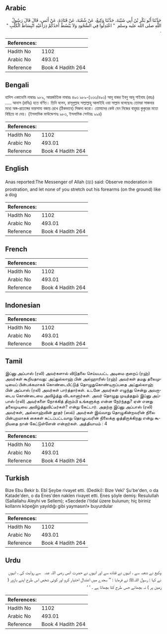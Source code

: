 ## Arabic


<div dir="rtl" lang="ar" style={{fontSize:'larger',backgroundColor:'#f8f9fa',padding:20}}>
حَدَّثَنَا أَبُو بَكْرِ بْنُ أَبِي شَيْبَةَ، حَدَّثَنَا وَكِيعٌ، عَنْ شُعْبَةَ، عَنْ قَتَادَةَ، عَنْ أَنَسٍ، قَالَ قَالَ رَسُولُ اللَّهِ صلى الله عليه وسلم ‏ "‏ اعْتَدِلُوا فِي السُّجُودِ وَلاَ يَبْسُطْ أَحَدُكُمْ ذِرَاعَيْهِ انْبِسَاطَ الْكَلْبِ ‏"‏ ‏.‏
</div>
<div style={{backgroundColor:'#f8f9fa',padding:20, marginBottom: 10}}><table> <thead> <tr> <th>References:</th> <th></th> </tr> </thead> <tbody><tr><td>Hadith No</td><td>1102</td></tr><tr><td>Arabic No</td><td>493.01</td></tr><tr><td>Reference</td><td>Book 4 Hadith 264</td></tr></tbody></table></div>

## Bengali


<div dir="ltr" lang="bn" style={{fontSize:'larger',backgroundColor:'#f8f9fa',padding:20}}>
হাদিস একাডেমি নাম্বারঃ ৯৮৯, আন্তর্জাতিক নাম্বারঃ ৪৯৩ ৯৮৯-(২৩৩/৪৯৩) আবূ বাকর ইবনু আবূ শাইবাহ (রহঃ) ..... আনাস (রাযিঃ) হতে বর্ণিত। তিনি বলেন, রাসূলুল্লাহ সাল্লাল্লাহু আলাইহি ওয়া সাল্লাম বলেছেনঃ তোমরা সাজদার মধ্যে অঙ্গ-প্রত্যঙ্গের ভারসাম্য বজায় রেখে (ঠিকভাবে) সিজদা করো। তোমাদের কেউ যেন নিজের বাহুদ্বয় কুকুরের মতো বিছিয়ে না দেয়। (ইসলামিক ফাউন্ডেশনঃ ৯৮৩, ইসলামিক সেন্টারঃ ৯৯৪)
</div>
<div style={{backgroundColor:'#f8f9fa',padding:20, marginBottom: 10}}><table> <thead> <tr> <th>References:</th> <th></th> </tr> </thead> <tbody><tr><td>Hadith No</td><td>1102</td></tr><tr><td>Arabic No</td><td>493.01</td></tr><tr><td>Reference</td><td>Book 4 Hadith 264</td></tr></tbody></table></div>

## English


<div dir="ltr" lang="en" style={{fontSize:'larger',backgroundColor:'#f8f9fa',padding:20}}>
Anas reported:The Messenger of Allah (ﷺ) said: Observe moderation in prostration, and let none of you stretch out his forearms (on the ground) like a dog
</div>
<div style={{backgroundColor:'#f8f9fa',padding:20, marginBottom: 10}}><table> <thead> <tr> <th>References:</th> <th></th> </tr> </thead> <tbody><tr><td>Hadith No</td><td>1102</td></tr><tr><td>Arabic No</td><td>493.01</td></tr><tr><td>Reference</td><td>Book 4 Hadith 264</td></tr></tbody></table></div>

## French


<div dir="ltr" lang="fr" style={{fontSize:'larger',backgroundColor:'#f8f9fa',padding:20}}>

</div>
<div style={{backgroundColor:'#f8f9fa',padding:20, marginBottom: 10}}><table> <thead> <tr> <th>References:</th> <th></th> </tr> </thead> <tbody><tr><td>Hadith No</td><td>1102</td></tr><tr><td>Arabic No</td><td>493.01</td></tr><tr><td>Reference</td><td>Book 4 Hadith 264</td></tr></tbody></table></div>

## Indonesian


<div dir="ltr" lang="id" style={{fontSize:'larger',backgroundColor:'#f8f9fa',padding:20}}>

</div>
<div style={{backgroundColor:'#f8f9fa',padding:20, marginBottom: 10}}><table> <thead> <tr> <th>References:</th> <th></th> </tr> </thead> <tbody><tr><td>Hadith No</td><td>1102</td></tr><tr><td>Arabic No</td><td>493.01</td></tr><tr><td>Reference</td><td>Book 4 Hadith 264</td></tr></tbody></table></div>

## Tamil


<div dir="ltr" lang="ta" style={{fontSize:'larger',backgroundColor:'#f8f9fa',padding:20}}>
இப்னு அப்பாஸ் (ரலி) அவர்களால் விடுதலை செய்யபபட்ட அடிமை குறைப் (ரஹ்) அவர்கள் கூறியதாவது: அப்துல்லாஹ் பின் அல்ஹாரிஸ் (ரஹ்) அவர்கள் தமது தலைமுடியைப் பின்பக்கமாகக் கொண்டையிட்டுத் தொழுதுகொண்டிருப்பதை அப்துல்லாஹ் பின் அப்பாஸ் (ரலி) அவர்கள் பார்த்தார்கள். உடனே அவர்கள் எழுந்து சென்று அவருடைய கொண்டையை அவிழ்த்து விடலானார்கள். அவர் தொழுது முடித்ததும் இப்னு அப்பாஸ் (ரலி) அவர்களை நோக்கித் திரும்பி உங்களுக்கு என்ன நேர்ந்தது? ஏன் எனது தலைமுடியை அவிழ்த்துவிட்டீர்கள்? என்று கேட்டார். அதற்கு இப்னு அப்பாஸ் (ரலி) அவர்கள், அல்லாஹ்வின் தூதர் (ஸல்) அவர்கள் இவ்வாறு தொழுகின்றவரின் நிலை பின்புறமாகக் கைகள் கட்டப்பட்டவாறு தொழுபவரின் நிலைக்கு ஒத்திருக்கிறது என்று கூறியதை நான் கேட்டுள்ளேன் என்றார்கள். அத்தியாயம் : 4
</div>
<div style={{backgroundColor:'#f8f9fa',padding:20, marginBottom: 10}}><table> <thead> <tr> <th>References:</th> <th></th> </tr> </thead> <tbody><tr><td>Hadith No</td><td>1102</td></tr><tr><td>Arabic No</td><td>493.01</td></tr><tr><td>Reference</td><td>Book 4 Hadith 264</td></tr></tbody></table></div>

## Turkish


<div dir="ltr" lang="tr" style={{fontSize:'larger',backgroundColor:'#f8f9fa',padding:20}}>
Bize Ebu Bekir b. Ebî Şeybe rivayet etti. (Dediki): Bize Vekî' Şu'be'den, o da Katade'den, o da Enes'den naklen rivayet etti. Enes şöyle demiş: Resulullah (Sallallahu Aleyhi ve Sellem); «Secdede i'tidal üzere bulunun; hiç biriniz kollarını köpeğin yayıldığı gibi yaymasın!» buyurdular
</div>
<div style={{backgroundColor:'#f8f9fa',padding:20, marginBottom: 10}}><table> <thead> <tr> <th>References:</th> <th></th> </tr> </thead> <tbody><tr><td>Hadith No</td><td>1102</td></tr><tr><td>Arabic No</td><td>493.01</td></tr><tr><td>Reference</td><td>Book 4 Hadith 264</td></tr></tbody></table></div>

## Urdu


<div dir="rtl" lang="ur" style={{fontSize:'larger',backgroundColor:'#f8f9fa',padding:20}}>
وکیع نے شعبہ سے ، انہوں نے قتادہ سے اور انہوں نے حضرت انس ‌رضی ‌اللہ ‌عنہ ‌ ‌ سے روایت کی ، انہوں نے کہا : رسول اللہﷺ نے فرمایا : ’’ سجدے میں اعتدال اختیار کرو اور کوئی شخص اس طرح اپنے بازور ( زمین پر ) نہ بچھائے جس طرح کتا بچھاتا ہے ۔ ‘ ‘
</div>
<div style={{backgroundColor:'#f8f9fa',padding:20, marginBottom: 10}}><table> <thead> <tr> <th>References:</th> <th></th> </tr> </thead> <tbody><tr><td>Hadith No</td><td>1102</td></tr><tr><td>Arabic No</td><td>493.01</td></tr><tr><td>Reference</td><td>Book 4 Hadith 264</td></tr></tbody></table></div>
